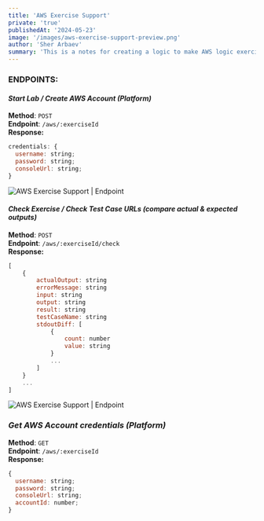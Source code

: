 ```yaml
---
title: 'AWS Exercise Support'
private: 'true'
publishedAt: '2024-05-23'
image: '/images/aws-exercise-support-preview.png'
author: 'Sher Arbaev'
summary: 'This is a notes for creating a logic to make AWS logic exercise support on platform'
---
```


### ENDPOINTS:

#### _Start Lab / Create AWS Account (Platform)_

**Method**: `POST` <br />
**Endpoint**: `/aws/:exerciseId` <br />
**Response:**

```jsx
credentials: {
  username: string;
  password: string;
  consoleUrl: string;
}
```

<Image
  src="https://sherbolotarbaev.pro/images/aws-exercise-support.png"
  alt="AWS Exercise Support | Endpoint"
/>

#### _Check Exercise / Check Test Case URLs (compare actual & expected outputs)_

**Method**: `POST` <br />
**Endpoint**: `/aws/:exerciseId/check` <br />
**Response:**

```jsx
[
	{
		actualOutput: string
		errorMessage: string
		input: string
		output: string
		result: string
		testCaseName: string
		stdoutDiff: [
			{
				count: number
				value: string
			}
			...
		]
	}
	...
]
```

<Image
  src="https://sherbolotarbaev.pro/images/aws-exercise-support2.png"
  alt="AWS Exercise Support | Endpoint"
/>

### _Get AWS Account credentials (Platform)_

**Method**: `GET` <br />
**Endpoint**: `/aws/:exerciseId` <br />
**Response:**

```jsx
{
  username: string;
  password: string;
  consoleUrl: string;
  accountId: number;
}
```
